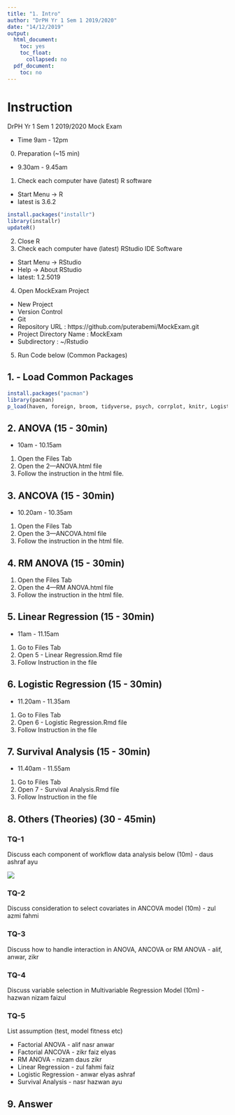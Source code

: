 ```yaml
---
title: "1. Intro"
author: "DrPH Yr 1 Sem 1 2019/2020"
date: "14/12/2019"
output:
  html_document:
    toc: yes
    toc_float:
      collapsed: no
  pdf_document:
    toc: no
---
```


# Instruction

DrPH Yr 1 Sem 1 2019/2020 Mock Exam

- Time 9am - 12pm

0. Preparation (~15 min) 

- 9.30am - 9.45am

1. Check each computer have (latest) R software
- Start Menu -> R
- latest is 3.6.2

```r
install.packages("installr")
library(installr)
updateR()
```

2. Close R
3. Check each computer have (latest) RStudio IDE Software

- Start Menu -> RStudio
- Help -> About RStudio
- latest: 1.2.5019

4. Open MockExam Project

- New Project
- Version Control
- Git
- Repository URL : https://github.com/puterabemi/MockExam.git
- Project Directory Name : MockExam
- Subdirectory : ~/Rstudio

5. Run Code below (Common Packages)

## 1. - Load Common Packages

```r
install.packages("pacman")
library(pacman)
p_load(haven, foreign, broom, tidyverse, psych, corrplot, knitr, LogisticDx, generalhoslem, ResourceSelection, lubridate, survival, survminer)
```

## 2. ANOVA (15 - 30min)

- 10am - 10.15am

1. Open the Files Tab
2. Open the 2---ANOVA.html file
3. Follow the instruction in the html file.

## 3. ANCOVA (15 - 30min)

- 10.20am - 10.35am

1. Open the Files Tab
2. Open the 3---ANCOVA.html file
3. Follow the instruction in the html file.

## 4. RM ANOVA (15 - 30min)

1. Open the Files Tab
2. Open the 4---RM ANOVA.html file
3. Follow the instruction in the html file.


## 5. Linear Regression (15 - 30min)

- 11am - 11.15am

1. Go to Files Tab
2. Open 5 - Linear Regression.Rmd file
3. Follow Instruction in the file

## 6. Logistic Regression (15 - 30min)

- 11.20am - 11.35am

1. Go to Files Tab
2. Open 6 - Logistic Regression.Rmd file
3. Follow Instruction in the file

## 7. Survival Analysis (15 - 30min)

- 11.40am - 11.55am

1. Go to Files Tab
2. Open 7 - Survival Analysis.Rmd file
3. Follow Instruction in the file

## 8. Others (Theories) (30 - 45min)

### TQ-1

Discuss each component of workflow data analysis below (10m) - daus	ashraf ayu

![](data-science.png)

### TQ-2

Discuss consideration to select covariates in ANCOVA model (10m) - zul	azmi	fahmi

### TQ-3

Discuss how to handle interaction in ANOVA, ANCOVA or RM ANOVA - alif, anwar, zikr

### TQ-4

Discuss variable selection in Multivariable Regression Model (10m) - hazwan	nizam	faizul

### TQ-5

List assumption (test, model fitness etc)

- Factorial ANOVA - alif	nasr	anwar
- Factorial ANCOVA - zikr	faiz	elyas
- RM ANOVA - nizam	daus	zikr
- Linear Regression - zul	fahmi	faiz
- Logistic Regression - anwar	elyas	ashraf
- Survival Analysis - nasr hazwan ayu

## 9. Answer


